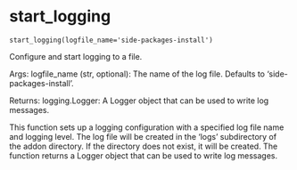 # start_logging { #pkg.start_logging }

`start_logging(logfile_name='side-packages-install')`

Configure and start logging to a file.

Args:
    logfile_name (str, optional): The name of the log file. Defaults to 'side-packages-install'.

Returns:
    logging.Logger: A Logger object that can be used to write log messages.

This function sets up a logging configuration with a specified log file name and logging level.
The log file will be created in the 'logs' subdirectory of the addon directory. If the directory
does not exist, it will be created. The function returns a Logger object that can be used to
write log messages.